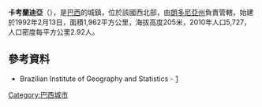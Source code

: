 {{coord|10|20|21|S|62|53|43|W|scale:30000|display=title}}

'''卡考蘭迪亞'''（{{lang-pt|Cacaulândia}}），是[[巴西|巴西]]的城鎮，位於該國西北部，由[[朗多尼亞州|朗多尼亞州]]負責管轄，始建於1992年2月13日，面積1,962平方公里，海拔高度205米，2010年人口5,727，人口密度每平方公里2.92人。

==參考資料==
*Brazilian Institute of Geography and Statistics - [https://web.archive.org/web/20080611095922/http://www.ibge.gov.br/cidadesat/default.php]

{{Brazil-geo-stub}}
{{朗多尼亞州市鎮}}

[[Category:巴西城市|Category:巴西城市]]